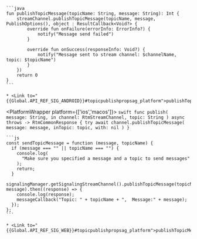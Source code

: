 <PlatformWrapper platform='android'>

    ```java
    fun publishTopicMessage(topicName: String, message: String): Int {
        streamChannel.publishTopicMessage(topicName, message, PublishOptions(), object : ResultCallback<Void?> {
            override fun onFailure(errorInfo: ErrorInfo?) {
                notify("Message send failed")
            }

            override fun onSuccess(responseInfo: Void?) {
                notify("Message sent to stream channel: $channelName, topic: $topicName")
            }
        })
        return 0
    }    
    ```
    
    * <Link to="{{Global.API_REF_SIG_ANDROID}}#topicpublishpropsag_platform">publishTopicMessage</Link>
</PlatformWrapper>

<PlatformWrapper platform={['ios','macos']}>
    ```swift
    func publish(
        message: String, in channel: RtmStreamChannel, topic: String
    ) async throws -> RtmCommonResponse {
        try await channel.publishTopicMessage(
            message: message, inTopic: topic, with: nil
        )
    }
    ```
</PlatformWrapper>

<PlatformWrapper platform = 'web'>
   
    ```js
    const sendTopicMessage = function (message, topicName) {
      if (message === "" || topicName === "") {
        console.log(
          "Make sure you specified a message and a topic to send messages"
        );
        return;
      }
      signalingManager.getSignalingStreamChannel().publishTopicMessage(topicName, message).then((response) => {
        console.log(response);
        messageCallback("Topic: " + topicName + ",  Message:" + message);
      });
    };
    ```

    * <Link to="{{Global.API_REF_SIG_WEB}}#topicpublishpropsag_platform">publishTopicMessage</Link>
</PlatformWrapper>